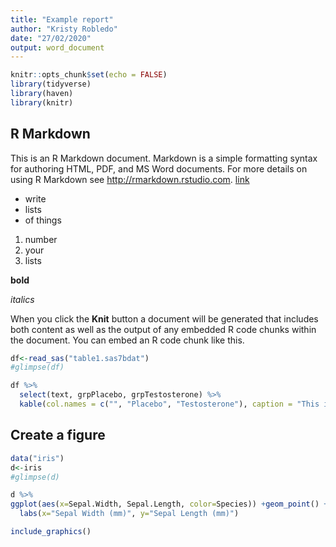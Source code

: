 ```yaml
---
title: "Example report"
author: "Kristy Robledo"
date: "27/02/2020"
output: word_document
---
```


```r
knitr::opts_chunk$set(echo = FALSE)
library(tidyverse)
library(haven)
library(knitr)
```

## R Markdown

This is an R Markdown document. Markdown is a simple formatting syntax for authoring HTML, PDF, and MS Word documents. For more details on using R Markdown see <http://rmarkdown.rstudio.com>.
[link](http://rmarkdown.rstudio.com)

- write 
- lists
- of things

1. number 
1. your 
1. lists

**bold**

*italics*


When you click the **Knit** button a document will be generated that includes both content as well as the output of any embedded R code chunks within the document. You can embed an R code chunk like this. 

```r
df<-read_sas("table1.sas7bdat")
#glimpse(df)

df %>%
  select(text, grpPlacebo, grpTestosterone) %>%
  kable(col.names = c("", "Placebo", "Testosterone"), caption = "This is table one by treatment")
```

## Create a figure 

```r
data("iris")
d<-iris
#glimpse(d)

d %>%
ggplot(aes(x=Sepal.Width, Sepal.Length, color=Species)) +geom_point() +
  labs(x="Sepal Width (mm)", y="Sepal Length (mm)")
```

```r
include_graphics()

```



